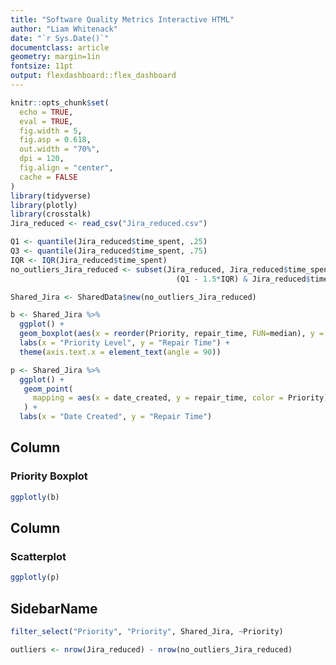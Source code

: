 ```yaml
---
title: "Software Quality Metrics Interactive HTML"
author: "Liam Whitenack"
date: "`r Sys.Date()`"
documentclass: article
geometry: margin=1in
fontsize: 11pt
output: flexdashboard::flex_dashboard
---
```

```r
knitr::opts_chunk$set(
  echo = TRUE,
  eval = TRUE,
  fig.width = 5,
  fig.asp = 0.618,
  out.width = "70%",
  dpi = 120,
  fig.align = "center",
  cache = FALSE
)
library(tidyverse)
library(plotly)
library(crosstalk)
Jira_reduced <- read_csv("Jira_reduced.csv")
```
```r
Q1 <- quantile(Jira_reduced$time_spent, .25)
Q3 <- quantile(Jira_reduced$time_spent, .75)
IQR <- IQR(Jira_reduced$time_spent)
no_outliers_Jira_reduced <- subset(Jira_reduced, Jira_reduced$time_spent> 
                                     (Q1 - 1.5*IQR) & Jira_reduced$time_spent< (Q3 + 1.5*IQR))
```
```r
Shared_Jira <- SharedData$new(no_outliers_Jira_reduced)
```
```r
b <- Shared_Jira %>%
  ggplot() +
  geom_boxplot(aes(x = reorder(Priority, repair_time, FUN=median), y = repair_time, fill = Priority)) +
  labs(x = "Priority Level", y = "Repair Time") + 
  theme(axis.text.x = element_text(angle = 90))
```
```r
p <- Shared_Jira %>%
  ggplot() +
   geom_point(
     mapping = aes(x = date_created, y = repair_time, color = Priority)
   ) +
  labs(x = "Date Created", y = "Repair Time")
```


Column
-------------------------------------
### Priority Boxplot

```r
ggplotly(b)
```

Column
-------------------------------------
### Scatterplot

```r
ggplotly(p)
```

SidebarName {.sidebar}
----------------------
```r
filter_select("Priority", "Priority", Shared_Jira, ~Priority)
```
```r
outliers <- nrow(Jira_reduced) - nrow(no_outliers_Jira_reduced)
```


